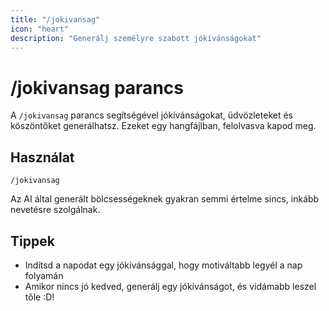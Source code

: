 ```yaml
---
title: "/jokivansag"
icon: "heart"
description: "Generálj személyre szabott jókívánságokat"
---
```


# /jokivansag parancs

A `/jokivansag` parancs segítségével  jókívánságokat, üdvözleteket és köszöntőket generálhatsz. Ezeket egy hangfájlban, felolvasva kapod meg.

## Használat

```
/jokivansag
```

<Note>
  Az AI által generált bölcsességeknek gyakran semmi értelme sincs, inkább nevetésre szolgálnak.
</Note>

## Tippek

- Indítsd a napodat egy jókívánsággal, hogy motiváltabb legyél a nap folyamán
- Amikor nincs jó kedved, generálj egy jókívánságot, és vidámabb leszel tőle :D\!